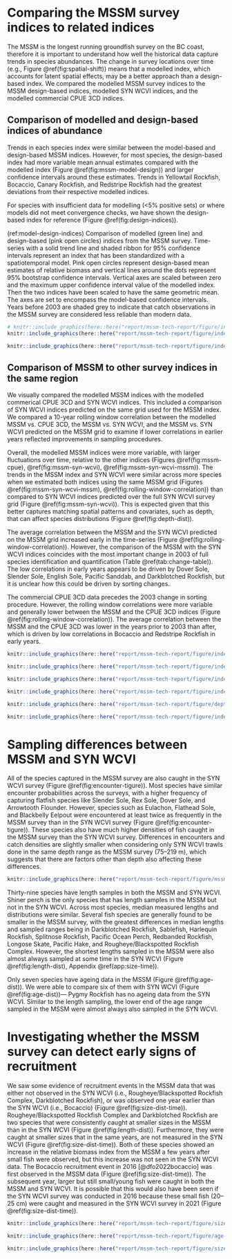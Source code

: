 # Comparing the MSSM survey indices to related indices

The MSSM is the longest running groundfish survey on the BC coast, therefore it is important to understand how well the historical data capture trends in species abundances.
The change in survey locations over time (e.g., Figure \@ref(fig:spatial-shift)) means that a modelled index, which accounts for latent spatial effects, may be a better approach than a design-based index.
We compared the modelled MSSM survey indices to the MSSM design-based indices, modelled SYN WCVI indices, and the modelled commercial CPUE 3CD indices.

## Comparison of modelled and design-based indices of abundance

<!-- TODO how was the design-based index calculated -->
<!-- Different than the other design based trawl indices? -->
<!-- The design-based index is calculated as the weighted mean of ______ ?. -->
<!-- SA: it's the same - take mean in each stratum, multiply those by the stratum areas, sum up, do that in a bootstrap procedure for CI -->

Trends in each species index were similar between the model-based and design-based MSSM indices.
However, for most species, the design-based index had more variable mean annual estimates compared with the modelled index (Figure \@ref(fig:mssm-model-design)) and larger confidence intervals around these estimates.
Trends in Yellowtail Rockfish, Bocaccio, Canary Rockfish, and Redstripe Rockfish had the greatest deviations from their respective modelled indices.

For species with insufficient data for modelling (<5% positive sets) or where models did not meet convergence checks, we have shown the design-based index for reference (Figure \@ref(fig:design-indices)).

<!-- QUESTION: Too similar to the synoptic caption? -->
<!-- SA: I think similar is fine, maybe even good -->
(ref:model-design-indices) Comparison of modelled (green line) and design-based (pink open circles) indices from the MSSM survey.
Time-series with a solid trend line and shaded ribbon for 95% confidence intervals represent an index that has been standardized with a spatiotemporal model.
Pink open circles represent design-based mean estimates of relative biomass and vertical lines around the dots represent 95% bootstrap confidence intervals.
Vertical axes are scaled between zero and the maximum upper confidence interval value of the modelled index.
Then the two indices have been scaled to have the same geometric mean.
The axes are set to encompass the model-based confidence intervals.
Years before 2003 are shaded grey to indicate that catch observations in the MSSM survey are considered less reliable than modern data.
<!-- KEEP the mean CV & number of sets? -->
<!-- SA: yeah, sure -->
<!--
'Mean CV' is the mean of the annual coefficients of variation (CVs) for the modelled (M) and design-based (D) indices.
'Mean $+$ve sets' indicates the ratio of the mean number (across the years) of sets that captured the species of interest to the mean number of sets.
-->
<!-- The modelled index was predicted on 3 x 3 km grid (Figure \@ref(fig:prediction-grid)). -->

```r
# knitr::include_graphics(here::here("report/mssm-tech-report/figure/index-model-design.png"), dpi = NA)
knitr::include_graphics(here::here("report/mssm-tech-report/figure/index-model-design_pjs-mode.png"), dpi = NA)
```

```r
knitr::include_graphics(here::here("report/mssm-tech-report/figure/index-mssm-design.png"), dpi = NA)
```

## Comparison of MSSM to other survey indices in the same region

We visually compared the modelled MSSM indices with the modelled commerical CPUE 3CD and SYN WCVI indices.
This included a comparison of SYN WCVI indices predicted on the same grid used for the MSSM index.
We compared a 10-year rolling window correlation between the modelled MSSM vs. CPUE 3CD, the MSSM vs. SYN WCVI, and the MSSM vs. SYN WCVI predicted on the MSSM grid to examine if lower correlations in earlier years reflected improvements in sampling procedures.

Overall, the modelled MSSM indices were more variable, with larger fluctuations over time, relative to the other indices (Figures \@ref(fig:mssm-cpue), \@ref(fig:mssm-syn-wcvi), \@ref(fig:mssm-syn-wcvi-mssm)).
The trends in the MSSM index and SYN WCVI were similar across more species when we estimated both indices using the same MSSM grid (Figures \@ref(fig:mssm-syn-wcvi-mssm), \@ref(fig:rolling-window-correlation)) than compared to SYN WCVI indices predicted over the full SYN WCVI survey grid (Figure \@ref(fig:mssm-syn-wcvi)).
This is expected given that this better captures matching spatial patterns and covariates, such as depth, that can affect species distributions (Figure \@ref(fig:depth-dist)).

The average correlation between the MSSM and the SYN WCVI predicted on the MSSM grid increased early in the time-series (Figure \@ref(fig:rolling-window-correlation)).
However, the comparison of the MSSM with the SYN WCVI indices coincides with the most important change in 2003 of full species identification and quantification (Table \@ref(tab:change-table)).
The low correlations in early years appears to be driven by Dover Sole, Slender Sole, English Sole, Pacific Sanddab, and Darkblotched Rockfish, but it is unclear how this could be driven by sorting changes.

The commercial CPUE 3CD data precedes the 2003 change in sorting procedure.
However, the rolling window correlations were more variable and generally lower between the MSSM and the CPUE 3CD indices (Figure \@ref(fig:rolling-window-correlation)).
The average correlation between the MSSM and the CPUE 3CD was lower in the years prior to 2003 than after, which is driven by low correlations in Bocaccio and Redstripe Rockfish in early years.

```r
knitr::include_graphics(here::here("report/mssm-tech-report/figure/index-mssm-model-cpue3CD.png"), dpi = NA)
```

```r
knitr::include_graphics(here::here("report/mssm-tech-report/figure/index-mssm-model-syn-wcvi-model.png"), dpi = NA)
```

```r
knitr::include_graphics(here::here("report/mssm-tech-report/figure/index-mssm-model-syn-wcvi-model-mssm-grid.png"), dpi = NA)
```

```r

knitr::include_graphics(here::here("report/mssm-tech-report/figure/index-mssm-syn-wcvi-mssm-grid-zoom-in.png"), dpi = NA)
```

```r

knitr::include_graphics(here::here("report/mssm-tech-report/figure/depth-ranges-mssm-syn-wcvi.png"), dpi = NA)
```

```r
knitr::include_graphics(here::here("report/mssm-tech-report/figure/index-correlation.png"), dpi = NA)
```

\clearpage

<!-- Should this be new major section? If so should add to sign-posting in intro -->
<!-- SA: yeah, probably -->

# Sampling differences between MSSM and SYN WCVI

All of the species captured in the MSSM survey are also caught in the SYN WCVI survey (Figure \@ref(fig:encounter-tigure)).
Most species have similar encounter probabilities across the surveys, with a higher frequency of capturing flatfish species like Slender Sole, Rex Sole, Dover Sole, and Arrowtooth Flounder.
However, species such as Eulachon, Flathead Sole, and Blackbelly Eelpout were encountered at least twice as frequently in the MSSM survey than in the SYN WCVI survey (Figure \@ref(fig:encounter-tigure)).
These species also have much higher densities of fish caught in the MSSM survey than the SYN WCVI survey.
Differences in encounters and catch densities are slightly smaller when considering only SYN WCVI trawls done in the same depth range as the MSSM survey (75--219 m), which suggests that there are factors other than depth also affecting these differences.

```r
knitr::include_graphics(here::here("report/mssm-tech-report/figure/mssm-wcvi-tigure_same-depth.png"), dpi = NA)
```

Thirty-nine species have length samples in both the MSSM and SYN WCVI.
Shiner perch is the only species that has length samples in the MSSM but not in the SYN WCVI.
Across most species, median measured lengths and distributions were similar.
Several fish species are generally found to be smaller in the MSSM survey, with the greatest differences in median lengths and sampled ranges being in Darkblotched Rockfish, Sablefish, Harlequin Rockfish, Splitnose Rockfish, Pacific Ocean Perch, Redbanded Rockfish, Longose Skate, Pacific Hake, and Rougheye/Blackspotted Rockfish Complex.
However, the shortest lengths sampled in the MSSM were also almost always sampled at some time in the SYN WCVI (Figure \@ref(fig:length-dist), Appendix \@ref(app:size-time)).

Only seven species have ageing data in the MSSM (Figure \@ref(fig:age-dist)). 
We were able to compare six of them with SYN WCVI (Figure \@ref(fig:age-dist))--- Pygmy Rockfish has no ageing data from the SYN WCVI.
Similar to the length sampling, the lower end of the age range sampled in the MSSM were almost always also sampled in the SYN WCVI.

# Investigating whether the MSSM survey can detect early signs of recruitment

We saw some evidence of recruitment events in the MSSM data that was either not observed in the SYN WCVI (i.e., Rougheye/Blackspotted Rockfish Complex, Darkblotched Rockfish), or was observed one year earlier than the SYN WCVI (i.e., Bocaccio) (Figure \@ref(fig:size-dist-time)).
Rougheye/Blackspotted Rockfish Complex and Darkblotched Rockfish are two species that were consistently caught at smaller sizes in the MSSM than in the SYN WCVI (Figure \@ref(fig:length-dist)).
Furthermore, they were caught at smaller sizes that in the same years, are not measured in the SYN WCVI (Figure \@ref(fig:size-dist-time)).
Both of these species showed an increase in the relative biomass index from the MSSM a few years after small fish were observed, but this increase was not seen in the SYN WCVI data.
The Bocaccio recruitment event in 2016 [@dfo2022bocaccio] was first observed in the MSSM data (Figure \@ref(fig:size-dist-time)).
The subsequent year, larger but still small/young fish were caught in both the MSSM and SYN WCVI.
It is possible that this would also have been seen if the SYN WCVI survey was conducted in 2016 because these small fish (20--25 cm) were caught and measured in the SYN WCVI survey in 2021 (Figure \@ref(fig:size-dist-time)).

```r
knitr::include_graphics(here::here("report/mssm-tech-report/figure/size-comp.png"), dpi = NA)
```

```r
knitr::include_graphics(here::here("report/mssm-tech-report/figure/age-comp.png"), dpi = NA)
```

```r
knitr::include_graphics(here::here("report/mssm-tech-report/figure/size-time-highlights.png"), dpi = NA)
```

\clearpage
